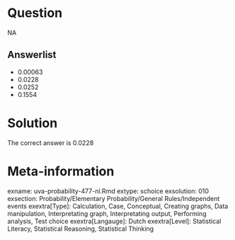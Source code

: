 Question
========

NA

Answerlist
----------
* 0.00063
* 0.0228
* 0.0252
* 0.1554

Solution
========

The correct answer is  0.0228 

Meta-information
================
exname: uva-probability-477-nl.Rmd 
extype: schoice 
exsolution: 010 
exsection: Probability/Elementary Probability/General Rules/Independent events
exextra[Type]: Calculation, Case, Conceptual, Creating graphs, Data manipulation, Interpretating graph, Interpretating output, Performing analysis, Test choice 
exextra[Langauge]: Dutch 
exextra[Level]: Statistical Literacy, Statistical Reasoning, Statistical Thinking 
